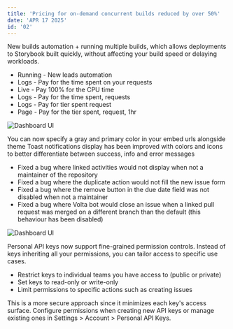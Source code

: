 ```yaml
---
title: 'Pricing for on-demand concurrent builds reduced by over 50%'
date: 'APR 17 2025'
id: '02'
---
```


New builds automation + running multiple builds, which allows deployments to Storybook built quickly, without affecting your build speed or delaying workloads.

- Running - New leads automation
- Logs - Pay for the time spent on your requests
- Live - Pay 100% for the CPU time
- Logs - Pay for the time spent, requests
- Logs - Pay for tier spent request
- Page - Pay for the tier spent, request, 1hr

![Dashboard UI](/images/home/features-tabs/1.webp)

You can now specify a gray and primary color in your embed urls alongside theme
Toast notifications display has been improved with colors and icons to better differentiate between success, info and error messages

- Fixed a bug where linked activities would not display when not a maintainer of the repository
- Fixed a bug where the duplicate action would not fill the new issue form
- Fixed a bug where the remove button in the due date field was not disabled when not a maintainer
- Fixed a bug where Volta bot would close an issue when a linked pull request was merged on a different branch than the default (this behaviour has been disabled)

![Dashboard UI](/images/product/plasma.webp)

Personal API keys now support fine-grained permission controls. Instead of keys inheriting all your permissions, you can tailor access to specific use cases.

- Restrict keys to individual teams you have access to (public or private)
- Set keys to read-only or write-only
- Limit permissions to specific actions such as creating issues

This is a more secure approach since it minimizes each key's access surface. Configure permissions when creating new API keys or manage existing ones in Settings > Account > Personal API Keys.
